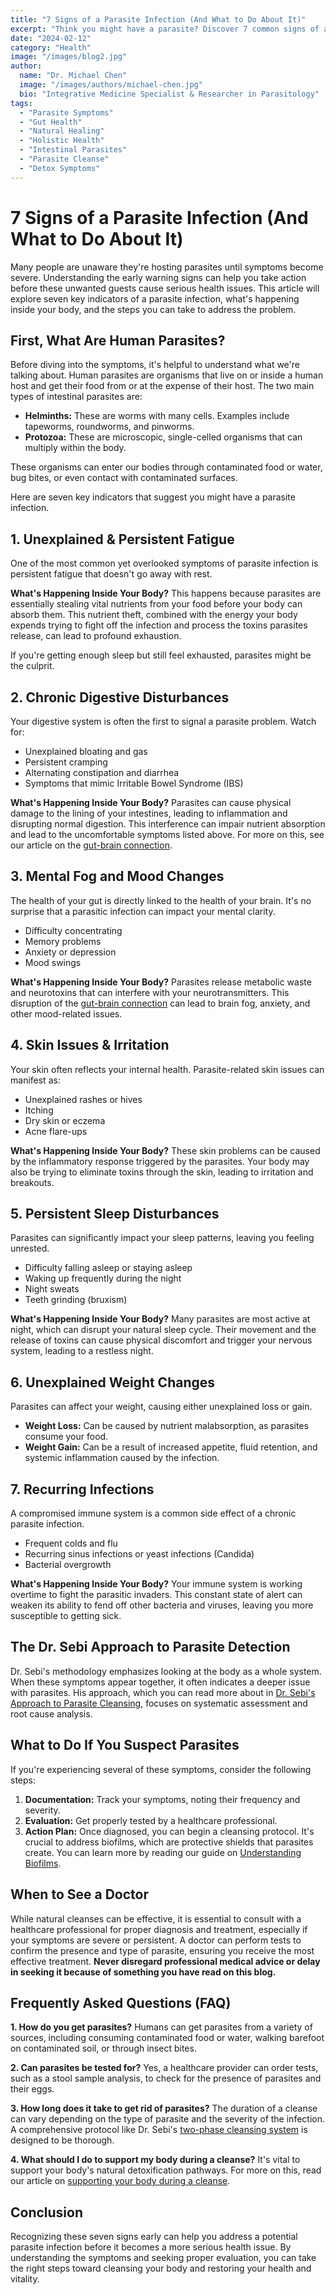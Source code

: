 ```yaml
---
title: "7 Signs of a Parasite Infection (And What to Do About It)"
excerpt: "Think you might have a parasite? Discover 7 common signs of a parasite infection, from digestive issues to fatigue, and learn about Dr. Sebi's natural approach to cleansing."
date: "2024-02-12"
category: "Health"
image: "/images/blog2.jpg"
author:
  name: "Dr. Michael Chen"
  image: "/images/authors/michael-chen.jpg"
  bio: "Integrative Medicine Specialist & Researcher in Parasitology"
tags:
  - "Parasite Symptoms"
  - "Gut Health"
  - "Natural Healing"
  - "Holistic Health"
  - "Intestinal Parasites"
  - "Parasite Cleanse"
  - "Detox Symptoms"
---
```


# 7 Signs of a Parasite Infection (And What to Do About It)

Many people are unaware they're hosting parasites until symptoms become severe. Understanding the early warning signs can help you take action before these unwanted guests cause serious health issues. This article will explore seven key indicators of a parasite infection, what's happening inside your body, and the steps you can take to address the problem.

## First, What Are Human Parasites?

Before diving into the symptoms, it's helpful to understand what we're talking about. Human parasites are organisms that live on or inside a human host and get their food from or at the expense of their host. The two main types of intestinal parasites are:

*   **Helminths:** These are worms with many cells. Examples include tapeworms, roundworms, and pinworms.
*   **Protozoa:** These are microscopic, single-celled organisms that can multiply within the body.

These organisms can enter our bodies through contaminated food or water, bug bites, or even contact with contaminated surfaces.

Here are seven key indicators that suggest you might have a parasite infection.

## 1. Unexplained & Persistent Fatigue

One of the most common yet overlooked symptoms of parasite infection is persistent fatigue that doesn't go away with rest.

**What's Happening Inside Your Body?**
This happens because parasites are essentially stealing vital nutrients from your food before your body can absorb them. This nutrient theft, combined with the energy your body expends trying to fight off the infection and process the toxins parasites release, can lead to profound exhaustion.

If you're getting enough sleep but still feel exhausted, parasites might be the culprit.

## 2. Chronic Digestive Disturbances

Your digestive system is often the first to signal a parasite problem. Watch for:

*   Unexplained bloating and gas
*   Persistent cramping
*   Alternating constipation and diarrhea
*   Symptoms that mimic Irritable Bowel Syndrome (IBS)

**What's Happening Inside Your Body?**
Parasites can cause physical damage to the lining of your intestines, leading to inflammation and disrupting normal digestion. This interference can impair nutrient absorption and lead to the uncomfortable symptoms listed above. For more on this, see our article on the [gut-brain connection](/blog/gut-brain-connection).

## 3. Mental Fog and Mood Changes

The health of your gut is directly linked to the health of your brain. It's no surprise that a parasitic infection can impact your mental clarity.

*   Difficulty concentrating
*   Memory problems
*   Anxiety or depression
*   Mood swings

**What's Happening Inside Your Body?**
Parasites release metabolic waste and neurotoxins that can interfere with your neurotransmitters. This disruption of the [gut-brain connection](/blog/gut-brain-connection) can lead to brain fog, anxiety, and other mood-related issues.

## 4. Skin Issues & Irritation

Your skin often reflects your internal health. Parasite-related skin issues can manifest as:

*   Unexplained rashes or hives
*   Itching
*   Dry skin or eczema
*   Acne flare-ups

**What's Happening Inside Your Body?**
These skin problems can be caused by the inflammatory response triggered by the parasites. Your body may also be trying to eliminate toxins through the skin, leading to irritation and breakouts.

## 5. Persistent Sleep Disturbances

Parasites can significantly impact your sleep patterns, leaving you feeling unrested.

*   Difficulty falling asleep or staying asleep
*   Waking up frequently during the night
*   Night sweats
*   Teeth grinding (bruxism)

**What's Happening Inside Your Body?**
Many parasites are most active at night, which can disrupt your natural sleep cycle. Their movement and the release of toxins can cause physical discomfort and trigger your nervous system, leading to a restless night.

## 6. Unexplained Weight Changes

Parasites can affect your weight, causing either unexplained loss or gain.

*   **Weight Loss:** Can be caused by nutrient malabsorption, as parasites consume your food.
*   **Weight Gain:** Can be a result of increased appetite, fluid retention, and systemic inflammation caused by the infection.

## 7. Recurring Infections

A compromised immune system is a common side effect of a chronic parasite infection.

*   Frequent colds and flu
*   Recurring sinus infections or yeast infections (Candida)
*   Bacterial overgrowth

**What's Happening Inside Your Body?**
Your immune system is working overtime to fight the parasitic invaders. This constant state of alert can weaken its ability to fend off other bacteria and viruses, leaving you more susceptible to getting sick.

## The Dr. Sebi Approach to Parasite Detection

Dr. Sebi's methodology emphasizes looking at the body as a whole system. When these symptoms appear together, it often indicates a deeper issue with parasites. His approach, which you can read more about in [Dr. Sebi's Approach to Parasite Cleansing](/blog/dr-sebis-approach), focuses on systematic assessment and root cause analysis.

## What to Do If You Suspect Parasites

If you're experiencing several of these symptoms, consider the following steps:

1.  **Documentation:** Track your symptoms, noting their frequency and severity.
2.  **Evaluation:** Get properly tested by a healthcare professional.
3.  **Action Plan:** Once diagnosed, you can begin a cleansing protocol. It's crucial to address biofilms, which are protective shields that parasites create. You can learn more by reading our guide on [Understanding Biofilms](/blog/understanding-biofilms).

## When to See a Doctor

While natural cleanses can be effective, it is essential to consult with a healthcare professional for proper diagnosis and treatment, especially if your symptoms are severe or persistent. A doctor can perform tests to confirm the presence and type of parasite, ensuring you receive the most effective treatment. **Never disregard professional medical advice or delay in seeking it because of something you have read on this blog.**

## Frequently Asked Questions (FAQ)

**1. How do you get parasites?**
Humans can get parasites from a variety of sources, including consuming contaminated food or water, walking barefoot on contaminated soil, or through insect bites.

**2. Can parasites be tested for?**
Yes, a healthcare provider can order tests, such as a stool sample analysis, to check for the presence of parasites and their eggs.

**3. How long does it take to get rid of parasites?**
The duration of a cleanse can vary depending on the type of parasite and the severity of the infection. A comprehensive protocol like Dr. Sebi's [two-phase cleansing system](/blog/two-phase-cleansing) is designed to be thorough.

**4. What should I do to support my body during a cleanse?**
It's vital to support your body's natural detoxification pathways. For more on this, read our article on [supporting your body during a cleanse](/blog/supporting-your-body).

## Conclusion

Recognizing these seven signs early can help you address a potential parasite infection before it becomes a more serious health issue. By understanding the symptoms and seeking proper evaluation, you can take the right steps toward cleansing your body and restoring your health and vitality.

<HiddenParasiteCTA variant="compact" />